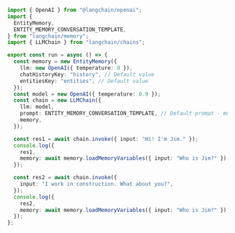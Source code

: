 ```typescript
import { OpenAI } from "@langchain/openai";
import {
  EntityMemory,
  ENTITY_MEMORY_CONVERSATION_TEMPLATE,
} from "langchain/memory";
import { LLMChain } from "langchain/chains";

export const run = async () => {
  const memory = new EntityMemory({
    llm: new OpenAI({ temperature: 0 }),
    chatHistoryKey: "history", // Default value
    entitiesKey: "entities", // Default value
  });
  const model = new OpenAI({ temperature: 0.9 });
  const chain = new LLMChain({
    llm: model,
    prompt: ENTITY_MEMORY_CONVERSATION_TEMPLATE, // Default prompt - must include the set chatHistoryKey and entitiesKey as input variables.
    memory,
  });

  const res1 = await chain.invoke({ input: "Hi! I'm Jim." });
  console.log({
    res1,
    memory: await memory.loadMemoryVariables({ input: "Who is Jim?" }),
  });

  const res2 = await chain.invoke({
    input: "I work in construction. What about you?",
  });
  console.log({
    res2,
    memory: await memory.loadMemoryVariables({ input: "Who is Jim?" }),
  });
};
```
